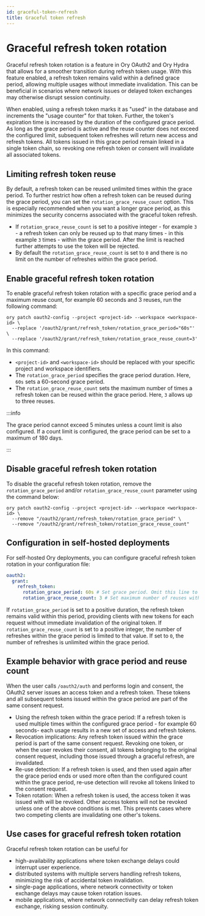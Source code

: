 ```yaml
---
id: graceful-token-refresh
title: Graceful token refresh
---
```


# Graceful refresh token rotation

Graceful refresh token rotation is a feature in Ory OAuth2 and Ory Hydra that allows for a smoother transition during refresh
token usage. With this feature enabled, a refresh token remains valid within a defined grace period, allowing multiple usages
without immediate invalidation. This can be beneficial in scenarios where network issues or delayed token exchanges may otherwise
disrupt session continuity.

When enabled, using a refresh token marks it as "used" in the database and increments the "usage counter" for that token. Further,
the token's expiration time is increased by the duration of the configured grace period. As long as the grace period is active and
the reuse counter does not exceed the configured limit, subsequent token refreshes will return new access and refresh tokens. All
tokens issued in this grace period remain linked in a single token chain, so revoking one refresh token or consent will invalidate
all associated tokens.

## Limiting refresh token reuse

By default, a refresh token can be reused unlimited times within the grace period. To further restrict how often a refresh token
can be reused during the grace period, you can set the `rotation_grace_reuse_count` option. This is especially recommended when
you want a longer grace period, as this minimizes the security concerns associated with the graceful token refresh.

- If `rotation_grace_reuse_count` is set to a positive integer - for example `3` - a refresh token can only be reused up to that
  many times - in this example `3` times - within the grace period. After the limit is reached further attempts to use the token
  will be rejected.
- By default the `rotation_grace_reuse_count` is set to `0` and there is no limit on the number of refreshes within the grace
  period.

## Enable graceful refresh token rotation

To enable graceful refresh token rotation with a specific grace period and a maximum reuse count, for example 60 seconds and 3
reuses, run the following command:

```shell
ory patch oauth2-config --project <project-id> --workspace <workspace-id> \
  --replace '/oauth2/grant/refresh_token/rotation_grace_period="60s"' \
  --replace '/oauth2/grant/refresh_token/rotation_grace_reuse_count=3'
```

In this command:

- `<project-id>` and `<workspace-id>` should be replaced with your specific project and workspace identifiers.
- The `rotation_grace_period` specifies the grace period duration. Here, `60s` sets a 60-second grace period.
- The `rotation_grace_reuse_count` sets the maximum number of times a refresh token can be reused within the grace period. Here,
  `3` allows up to three reuses.

:::info

The grace period cannot exceed 5 minutes unless a count limit is also configured. If a count limit is configured, the grace period
can be set to a maximum of 180 days.

:::

## Disable graceful refresh token rotation

To disable the graceful refresh token rotation, remove the `rotation_grace_period` and/or `rotation_grace_reuse_count` parameter
using the command below:

```shell
ory patch oauth2-config --project <project-id> --workspace <workspace-id> \
  --remove "/oauth2/grant/refresh_token/rotation_grace_period" \
  --remove "/oauth2/grant/refresh_token/rotation_grace_reuse_count"
```

## Configuration in self-hosted deployments

For self-hosted Ory deployments, you can configure graceful refresh token rotation in your configuration file:

```yaml
oauth2:
  grant:
    refresh_token:
      rotation_grace_period: 60s # Set grace period. Omit this line to disable.
      rotation_grace_reuse_count: 3 # Set maximum number of reuses within the grace period. Set to 0 for unlimited.
```

If `rotation_grace_period` is set to a positive duration, the refresh token remains valid within this period, providing clients
with new tokens for each request without immediate invalidation of the original token. If `rotation_grace_reuse_count` is set to a
positive integer, the number of refreshes within the grace period is limited to that value. If set to `0`, the number of refreshes
is unlimited within the grace period.

## Example behavior with grace period and reuse count

When the user calls `/oauth2/auth` and performs login and consent, the OAuth2 server issues an access token and a refresh token.
These tokens and all subsequent tokens issued within the grace period are part of the same consent request.

- Using the refresh token within the grace period: If a refresh token is used multiple times within the configured grace period -
  for example 60 seconds- each usage results in a new set of access and refresh tokens.
- Revocation implications: Any refresh token issued within the grace period is part of the same consent request. Revoking one
  token, or when the user revokes their consent, all tokens belonging to the original consent request, including those issued
  through a graceful refresh, are invalidated.
- Re-use detection: If a refresh token is used, and then used again after the grace period ends or used more often than the
  configured count within the grace period, re-use detection will revoke all tokens linked to the consent request.
- Token rotation: When a refresh token is used, the access token it was issued with will be revoked. Other access tokens will not
  be revoked unless one of the above conditions is met. This prevents cases where two competing clients are invalidating one
  other's tokens.

## Use cases for graceful refresh token rotation

Graceful refresh token rotation can be useful for

- high-availability applications where token exchange delays could interrupt user experience.
- distributed systems with multiple servers handling refresh tokens, minimizing the risk of accidental token invalidation.
- single-page applications, where network connectivity or token exchange delays may cause token rotation issues.
- mobile applications, where network connectivity can delay refresh token exchange, risking session continuity.
